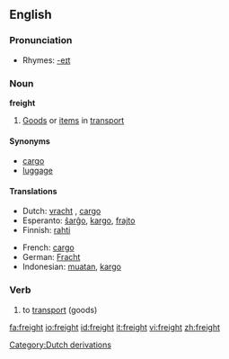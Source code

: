 ==English==

===Pronunciation===
*Rhymes: [[Rhymes:English:-eɪt|-eɪt]]

===Noun===
'''freight'''

# [[Good]]s or [[item]]s in [[transport]]

====Synonyms====
*[[cargo]]
*[[luggage]]

====Translations====
{{top}}
*Dutch: [[vracht]] {{f}}, [[cargo]] {{f}}
*Esperanto: [[ŝarĝo]], [[kargo]], [[frajto]]
*Finnish: [[rahti]]
{{mid}}
*French: [[cargo]] {{m}}
*German: [[Fracht]] {{f}}
*Indonesian: [[muat|muatan]], [[kargo]]
{{bottom}}

===Verb===
{{en-verb}}

# {{transitive}} to [[transport]] (goods)

[[Category:Dutch derivations]]

[[fa:freight]]
[[io:freight]]
[[id:freight]]
[[it:freight]]
[[vi:freight]]
[[zh:freight]]